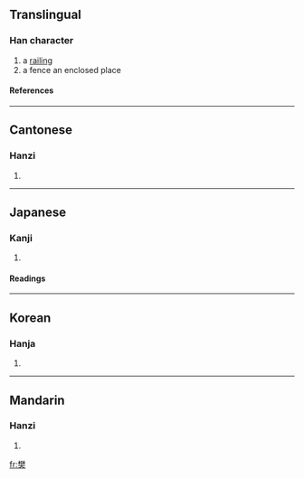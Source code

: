 ==Translingual==
===Han character===
{{Han char|rn=75|rad=木|as=11|sn=15|four=4443<sub>0</sub>|canj=木木大 (DDK)}}
# a [[railing]]
# a fence an enclosed place
====References====
{{Han ref|kx=0549.150|dkj=15414|dj=0937.130|hdz=21282.020|uh=6A0A|ud=27146|bh=BCD4|bd=48340}}

----
==Cantonese==
===Hanzi===
{{yue-hanzi|jyut=|y=faan4}}
# {{defn|Cantonese}}

----
==Japanese==
===Kanji===
{{ja-kanji|grade=|rs=木11}}
# {{defn|Japanese}} 
====Readings====
{{ja-readings|on=[[はん]] (han)|kun=[[まがき]] (magaki)}}

----
==Korean==
===Hanja===
{{ko-hanja|hangeul=번|eumhun=|rv=beon|mr=pŏn|y=pen}}
# {{defn|Korean}}

----
==Mandarin==
===Hanzi===
{{cmn-hanzi|pin=[[fán]] ([[fan2]])|wg=fan<sup>2</sup>}}
# {{defn|Mandarin}}

[[fr:樊]]
